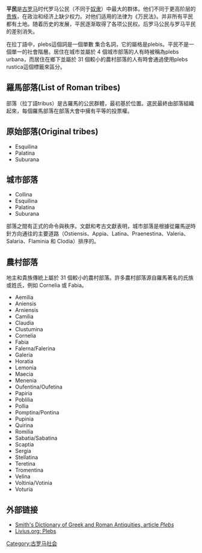 {{unreferenced|time=2018-01-07T07:23:50+00:00}}
'''平民'''是[[古罗马|古罗马]]时代罗马公民（不同于[[奴隶|奴隶]]）中最大的群体。他们不同于更高阶层的[[贵族_(古罗马)|贵族]]，在政治和经济上缺少权力。对他们适用的法律为《万民法》。并非所有平民都有土地。随着历史的发展，平民逐渐取得了各项公民权。后罗马公民与罗马平民的差别消失。

在拉丁語中，plebs這個詞是一個單數 集合名詞，它的屬格是plebis。平民不是一個單一的社會階層。居住在城市並屬於 4 個城市部落的人有時被稱為plebs urbana，而居住在鄉下並屬於 31 個較小的農村部落的人有時會通過使用plebs rustica這個標籤來區分。

==羅馬部落(List of Roman tribes)==

部落（拉丁語tribus）是古羅馬的公民群體，最初基於位置。選民最終由部落組織起來，每個羅馬部落在部落大會中擁有平等的投票權。

==原始部落(Original tribes)==
*Esquilina
*Palatina
*Suburana

==城市部落==
*Collina
*Esquilina
*Palatina
*Suburana

部落之間有正式的命令與秩序。文獻和考古文獻表明，城市部落是根據從羅馬逆時針方向通往的主要道路（Ostiensis、Appia、Latina、Praenestina、Valeria、Salaria、Flaminia 和 Clodia）排序的。

==農村部落==
地主和貴族傳統上屬於 31 個較小的農村部落。許多農村部落源自羅馬著名的氏族或姓氏，例如 Cornelia 或 Fabia。
*Aemilia
*Aniensis
*Arniensis
*Camilia
*Claudia
*Clustumina
*Cornelia
*Fabia
*Falerna/Falerina
*Galeria
*Horatia
*Lemonia
*Maecia
*Menenia
*Oufentina/Oufetina
*Papiria
*Poblilia
*Pollia
*Pomptina/Pontina
*Pupinia
*Quirina
*Romilia
*Sabatia/Sabatina
*Scaptia
*Sergia
*Stellatina
*Teretina
*Tromentina
*Velina
*Voltinia/Votinia
*Voturia


==外部链接==
*[http://penelope.uchicago.edu/Thayer/E/Roman/Texts/secondary/SMIGRA*/Plebs.html Smith's Dictionary of Greek and Roman Antiquities, article ''Plebs'']
*[http://www.livius.org/pi-pm/plebs/plebs.html Livius.org: Plebs] {{Wayback|url=http://www.livius.org/pi-pm/plebs/plebs.html |date=20090514075955 }}

{{古罗马话题}}
{{Authority control}}
[[Category:古罗马社会|Category:古罗马社会]]

<!-- interwiki -->
{{hist-stub}}